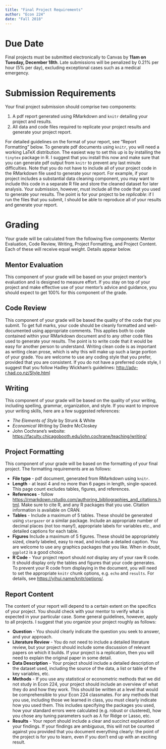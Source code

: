 ```yaml
---
title: "Final Project Requirements"
author: "Econ 224"
date: "Fall 2018"
---
```


# Due Date
Final projects must be submitted electronically to Canvas by **11am on Tuesday, December 18th**.
Late submissions will be penalized by 0.21\% per hour (5\% per day), excluding exceptional cases such as a medical emergency.

# Submission Requirements
Your final project submission should comprise two components: 

1. A pdf report generated using RMarkdown and `knitr` detailing your project and results. 
2. All data and code files required to replicate your project results and generate your project report.

For detailed guidelines on the format of your report, see "Report Formatting" below.
To generate pdf documents using `knitr`, you will need a working LaTeX distribution.
The easiest way to set this up is by installing the `tinytex` package in R.
I suggest that you install this now and make sure that you can generate pdf output from `knitr` to prevent any last minute difficulties.
Note that you do not have to include all of your project code in the RMarkdown file used to generate your report.
For example, if your project includes a substantial data cleaning component, you may want to include this code in a separate R file and store the cleaned dataset for later analysis.
Your submission, however, must include all the code that you used to generate your results.
The point is for your project to be *replicable*: if I run the files that you submit, I should be able to reproduce all of your results and generate your report.

# Grading
Your grade will be calculated from the following five components: Mentor Evaluation, Code Review, Writing, Project Formatting, and Project Content.
Each of these will receive equal weight.
Details appear below.

## Mentor Evaluation
This component of your grade will be based on your project mentor's evaluation and is designed to measure effort. 
If you stay on top of your project and make effective use of your mentor's advice and guidance, you should expect to get 100\% for this component of the grade.

## Code Review
This component of your grade will be based the quality of the code that you submit.
To get full marks, your code should be cleanly formatted and well-documented using appropriate comments.
This applies both to code contained within your RMarkdown document and to any other code files used to generate your results.
The point is to write code that it would be easy for another person to understand.
Writing clean code is as important as writing clean prose, which is why this will make up such a large portion of your grade.
You are welcome to use any coding style that you prefer, provided that you are consistent.
If you do not have a preferred code style, I suggest that you follow Hadley Wickham's guidelines: [http://adv-r.had.co.nz/Style.html](http://adv-r.had.co.nz/Style.html)

## Writing
This component of your grade will be based on the quality of your writing, including spelling, grammar, organization, and style.
If you want to improve your writing skills, here are a few suggested references:

- *The Elements of Style* by Strunk \& White
- *Economical Writing* by Diedre McCloskey
- John Cochrane's website: [https://faculty.chicagobooth.edu/john.cochrane/teaching/writing/](https://faculty.chicagobooth.edu/john.cochrane/teaching/writing/)

## Project Formatting
This component of your grade will be based on the formatting of your final project.
The formatting requirements are as follows:

- **File type** - pdf document, generated from RMarkdown using `knitr`.
- **Length** - at least 4 and no more than 6 pages in length, single-spaced. This page count excludes tables, figures, and references.
- **References** - follow [https://rmarkdown.rstudio.com/authoring_bibliographies_and_citations.html](https://rmarkdown.rstudio.com/authoring_bibliographies_and_citations.html). Make sure to cite R, and any R packages that you use. Citation information is available on CRAN.
- **Tables** - Include a maximum of 5 tables. These should be generated using `stargazer` or a similar package. Include an appropriate number of decimal places (not too many!), appropriate labels for variables etc., and detailed captions for each table. 
- **Figures** Include a maximum of 5 figures. These should be appropriately sized, clearly labeled, easy to read, and include a detailed caption. You are welcome to use any graphics packages that you like. When in doubt, `ggplot2` is a good choice.
- **R Code** - Your project report should *not* display any of your raw R code. It should display only the tables and figures that your code generates. To prevent your R code from displaying in the document, you will need to set the appropriate `knitr` chunk options, e.g. `echo` and `results`. For details, see  [https://yihui.name/knitr/options/](https://yihui.name/knitr/options/).

## Report Content
The content of your report will depend to a certain extent on the specifics of your project.
You should check with your mentor to verify what is expected in your particular case.
Some general guidelines, however, apply to all projects.
I suggest that you organize your project roughly as follows:

- **Question** - You should clearly indicate the question you seek to answer, and your approach.
- **Literature Review** - You do not need to include a detailed literature review, but your project should include some discussion of relevant papers on which it builds. If your project is a replication, then you will need to explain the original paper in some detail.
- **Data Description** - Your project should include a detailed description of the dataset used, including the source of the data, a list or table of the key variables, etc.
- **Methods** - If you use any statistical or econometric methods that we did not study in Econ 224, your project should include an overview of what they do and how they work. This should be written at a level that would be comprehensible to your Econ 224 classmates. For any methods that you use, including those we learned in class, you must clearly indicate how you used them. This includes specifying the packages you used, how your standard errors were calculated (e.g.\ robust or clustered), how you chose any tuning parameters such as $\lambda$ for Ridge or Lasso, etc.
- **Results** - Your report should include a clear and succinct explanation of your findings. If your findings are ambiguous, this will not be counted against you provided that you document everything clearly: the point of the project is for you to learn, even if you don't end up with an exciting result.
